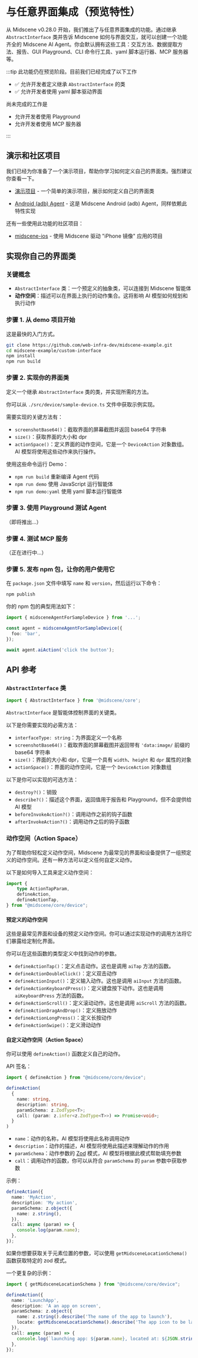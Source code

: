# 与任意界面集成（预览特性）

从 Midscene v0.28.0 开始，我们推出了与任意界面集成的功能。通过继承 `AbstractInterface` 类并告诉 Midscene 如何与界面交互，就可以创建一个功能齐全的 Midscene AI Agent。你会默认拥有这些工具：交互方法、数据提取方法、报告、GUI Playground、CLI 命令行工具、yaml 脚本运行器、MCP 服务器等。

:::tip
此功能仍在预览阶段。目前我们已经完成了以下工作
- ✅ 允许开发者定义继承 `AbstractInterface` 的类
- ✅ 允许开发者使用 yaml 脚本驱动界面

尚未完成的工作是

- 允许开发者使用 Playground
- 允许开发者使用 MCP 服务器

:::


## 演示和社区项目

我们已经为你准备了一个演示项目，帮助你学习如何定义自己的界面类。强烈建议你查看一下。

* [演示项目](https://github.com/web-infra-dev/midscene-example/tree/main/custom-interface) - 一个简单的演示项目，展示如何定义自己的界面类

* [Android (adb) Agent](https://github.com/web-infra-dev/midscene/blob/main/packages/android/src/device.ts) - 这是 Midscene Android (adb) Agent，同样依赖此特性实现

还有一些使用此功能的社区项目：

* [midscene-ios](https://github.com/lhuanyu/midscene-ios) - 使用 Midscene 驱动 "iPhone 镜像" 应用的项目


## 实现你自己的界面类

### 关键概念

* `AbstractInterface` 类：一个预定义的抽象类，可以连接到 Midscene 智能体
* **动作空间**：描述可以在界面上执行的动作集合。这将影响 AI 模型如何规划和执行动作

### 步骤 1. 从 demo 项目开始

这是最快的入门方式。

```bash
git clone https://github.com/web-infra-dev/midscene-example.git
cd midscene-example/custom-interface
npm install
npm run build
```

### 步骤 2. 实现你的界面类

定义一个继承 `AbstractInterface` 类的类，并实现所需的方法。

你可以从 `./src/device/sample-device.ts` 文件中获取示例实现。

需要实现的关键方法有：
- `screenshotBase64()`：截取界面的屏幕截图并返回 base64 字符串
- `size()`：获取界面的大小和 dpr
- `actionSpace()`：定义界面的动作空间，它是一个 `DeviceAction` 对象数组。AI 模型将使用这些动作来执行操作。

使用这些命令运行 Demo：

- `npm run build` 重新编译 Agent 代码
- `npm run demo` 使用 JavaScript 运行智能体
- `npm run demo:yaml` 使用 yaml 脚本运行智能体


### 步骤 3. 使用 Playground 测试 Agent

（即将推出...）

### 步骤 4. 测试 MCP 服务

（正在进行中...）

### 步骤 5. 发布 npm 包，让你的用户使用它

在 `package.json` 文件中填写 `name` 和 `version`，然后运行以下命令：

```bash
npm publish
```

你的 npm 包的典型用法如下：

```typescript
import { midsceneAgentForSampleDevice } from '...';

const agent = midsceneAgentForSampleDevice({
  foo: 'bar',
});

await agent.aiAction('click the button');
```

## API 参考

### `AbstractInterface` 类

```typescript
import { AbstractInterface } from '@midscene/core';
```

`AbstractInterface` 是智能体控制界面的关键类。

以下是你需要实现的必需方法：

- `interfaceType: string`：为界面定义一个名称
- `screenshotBase64()`：截取界面的屏幕截图并返回带有 `'data:image/` 前缀的 base64 字符串
- `size()`：界面的大小和 dpr，它是一个具有 `width`、`height` 和 `dpr` 属性的对象
- `actionSpace()`：界面的动作空间，它是一个 `DeviceAction` 对象数组

以下是你可以实现的可选方法：

- `destroy?()`：销毁
- `describe?()`：描述这个界面，返回值用于报告和 Playground，但不会提供给 AI 模型
- `beforeInvokeAction?()`：调用动作之前的钩子函数
- `afterInvokeAction?()`：调用动作之后的钩子函数

### 动作空间（Action Space）

为了帮助你轻松定义动作空间，Midscene 为最常见的界面和设备提供了一组预定义的动作空间。还有一种方法可以定义任何自定义动作。

以下是如何导入工具来定义动作空间：

```typescript
import {
	type ActionTapParam,
	defineAction,
	defineActionTap,
} from "@midscene/core/device";
```

#### 预定义的动作空间

这些是最常见界面和设备的预定义动作空间。你可以通过实现动作的调用方法将它们暴露给定制化界面。

你可以在这些函数的类型定义中找到动作的参数。

* `defineActionTap()`：定义点击动作。这也是调用 `aiTap` 方法的函数。
* `defineActionDoubleClick()`：定义双击动作
* `defineActionInput()`：定义输入动作。这也是调用 `aiInput` 方法的函数。
* `defineActionKeyboardPress()`：定义键盘按下动作。这也是调用 `aiKeyboardPress` 方法的函数。
* `defineActionScroll()`：定义滚动动作。这也是调用 `aiScroll` 方法的函数。
* `defineActionDragAndDrop()`：定义拖放动作
* `defineActionLongPress()`：定义长按动作
* `defineActionSwipe()`：定义滑动动作

#### 自定义动作空间（Action Space）

你可以使用 `defineAction()` 函数定义自己的动作。

API 签名：

```typescript
import { defineAction } from "@midscene/core/device";

defineAction(
  {
    name: string,
    description: string,
    paramSchema: z.ZodType<T>;
    call: (param: z.infer<z.ZodType<T>>) => Promise<void>;
  }
)
```

* `name`：动作的名称，AI 模型将使用此名称调用动作
* `description`：动作的描述，AI 模型将使用此描述来理解动作的作用
* `paramSchema`：动作参数的 [Zod](https://www.npmjs.com/package/zod) 模式，AI 模型将根据此模式帮助填充参数
* `call`：调用动作的函数，你可以从符合 `paramSchema` 的 `param` 参数中获取参数


示例：

```typescript
defineAction({
  name: 'MyAction',
  description: 'My action',
  paramSchema: z.object({
    name: z.string(),
  }),
  call: async (param) => {
    console.log(param.name);
  },
});
```

如果你想要获取关于元素位置的参数，可以使用 `getMidsceneLocationSchema()` 函数获取特定的 zod 模式。

一个更复杂的示例：

```typescript
import { getMidsceneLocationSchema } from "@midscene/core/device";

defineAction({
  name: 'LaunchApp',
  description: 'A an app on screen',
  paramSchema: z.object({
    name: z.string().describe('The name of the app to launch'),
    locate: getMidsceneLocationSchema().describe('The app icon to be launched'),
  }),
  call: async (param) => {
    console.log(`launching app: ${param.name}, located at: ${JSON.stringify(param.locate.center)}`);
  },
});
```


